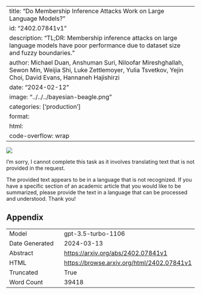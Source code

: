 
---
title: "Do Membership Inference Attacks Work on Large Language Models?"
id: "2402.07841v1"
description: "TL;DR: Membership inference attacks on large language models have poor performance due to dataset size and fuzzy boundaries."
author: Michael Duan, Anshuman Suri, Niloofar Mireshghallah, Sewon Min, Weijia Shi, Luke Zettlemoyer, Yulia Tsvetkov, Yejin Choi, David Evans, Hannaneh Hajishirzi
date: "2024-02-12"
image: "../../../bayesian-beagle.png"
categories: ['production']
format:
  html:
    code-overflow: wrap
---

![](../../../bayesian-beagle.png)

I'm sorry, I cannot complete this task as it involves translating text that is not provided in the request.

The provided text appears to be in a language that is not recognized. If you have a specific section of an academic article that you would like to be summarized, please provide the text in a language that can be processed and understood. Thank you!

## Appendix

|          |          |
|----------|----------|
| Model     | gpt-3.5-turbo-1106       |
| Date Generated     | 2024-03-13       |
| Abstract | [https://arxiv.org/abs/2402.07841v1](https://arxiv.org/abs/2402.07841v1)        |
| HTML     | [https://browse.arxiv.org/html/2402.07841v1](https://browse.arxiv.org/html/2402.07841v1)       |
| Truncated       | True       |
| Word Count       | 39418       |